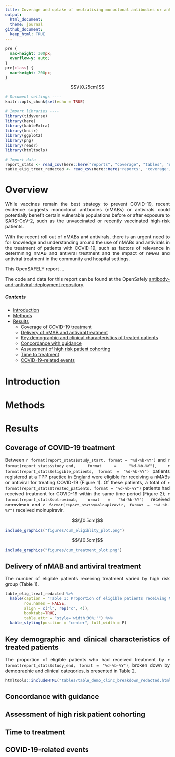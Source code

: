 ```yaml
---
title: Coverage and uptake of neutralising monoclonal antibodies or antivirals for non-hospitalised patients with COVID-19
output:
  html_document:
  theme: journal
github_document:
  keep_html: TRUE
---
```

  
```css
pre {
  max-height: 300px;
  overflow-y: auto;
}
pre[class] {
  max-height: 200px;
}
```

<style>
  body {
    text-align: justify;
     font-size: 11pt}
</style>

  
$$\\[0.25cm]$$
```r
# Document settings ----
knitr::opts_chunk$set(echo = TRUE)

# Import libraries ----
library(tidyverse)
library(here)
library(kableExtra)
library(knitr)
library(ggplot2)
library(png)
library(readr)
library(htmltools)

# Import data ----
report_stats <- read_csv(here::here("reports", "coverage", "tables", "report_stats.csv"))
table_elig_treat_redacted <- read_csv(here::here("reports", "coverage", "tables", "table_elig_treat_redacted.csv"))
```

# Overview
While vaccines remain the best strategy to prevent COVID-19, recent evidence suggests monoclonal antibodies (nMABs) or antivirals could potentially benefit certain vulnerable populations before or after exposure to SARS-CoV-2, such as the unvaccinated or recently vaccinated high-risk patients. 

With the recent roll out of nMABs and antivirals, there is an urgent need to for knowledge and understanding around the use of nMABs and antivirals in the treatment of patients with COVID-19, such as factors of relevance in determining nMAB and antiviral treatment and the impact of nMAB and antiviral treatment in the community and hospital settings.

This OpenSAFELY report ...

The code and data for this report can be found at the OpenSafely [antibody-and-antiviral-deployment repository](https://github.com/opensafely/antibody-and-antiviral-deployment).


##### Contents
* [Introduction](#intro)
* [Methods](#methods)
* [Results](#results)
  + [Coverage of COVID-19 treatment](#coverage)
  + [Delivery of nMAB and antiviral treatment](#delivery)
  + [Key demographic and clinical characteristics of treated patients](#demographic)
  + [Concordance with guidance](#concordance)
  + [Assessment of high risk patient cohorting](#cohorting)
  + [Time to treatment](#time)
  + [COVID-19-related events](#events)


      
# Introduction <a name="intro"></a>
    
    
      
# Methods <a name="methods"></a>
      
      
# Results <a name="results"></a>
      
## Coverage of COVID-19 treatment <a name="coverage"></a>
Between `r format(report_stats$study_start, format = "%d-%b-%Y")` and `r format(report_stats$study_end, format = "%d-%b-%Y")`, `r format(report_stats$eligible_patients, format = "%d-%b-%Y")` patients registered at a TPP practice in England were eligible for receiving a nMABs or antiviral for treating COVID-19 (Figure 1). Of these patients, a total of `r format(report_stats$treated_patients, format = "%d-%b-%Y")` patients had received treatment for COVID-19 within the same time period (Figure 2); `r format(report_stats$sotrovimab, format = "%d-%b-%Y")` received sotrovimab and `r format(report_stats$molnupiravir, format = "%d-%b-%Y")` received molnupiravir. 

$$\\[0.5cm]$$
```r
include_graphics("figures/cum_eligiblity_plot.png")
```
$$\\[0.5cm]$$
```r
include_graphics("figures/cum_treatment_plot.png")
```

## Delivery of nMAB and antiviral treatment <a name="delivery"></a>
The number of eligible patients receiving treatment varied by high risk group (Table 1). 

```r
table_elig_treat_redacted %>%
  kable(caption = "Table 1: Proportion of eligible patients receiving treatment for COVID-19, broken down by the high risk cohort", 
        row.names = FALSE, 
        align = c("l", rep("c", 4)),
        booktabs=TRUE, 
        table.attr = "style='width:30%;'") %>%
  kable_styling(position = "center", full_width = F)
```

## Key demographic and clinical characteristics of treated patients <a name="demographic"></a>
The proportion of eligible patients who had received treatment by `r format(report_stats$study_end, format = "%d-%b-%Y")`, broken down by demographic and clinical categories, is presented in Table 2. 

```r
htmltools::includeHTML("tables/table_demo_clinc_breakdown_redacted.html")
```


## Concordance with guidance <a name="concordance"></a>

## Assessment of high risk patient cohorting <a name="cohorting"></a>

## Time to treatment <a name="time"></a>

## COVID-19-related events <a name="events"></a>

      
